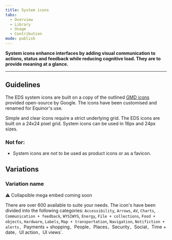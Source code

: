 ```yaml
---
title: System icons
tabs:
  - Overview
  - Library
  - Usage
  - Contribution
mode: publish
---
```





**System icons enhance interfaces by adding visual communication to actions, status and feedback while reducing cognitive load. They are to provide meaning at a glance.**
<!--One to two sentences as an introduction to the component-->

***

## Guidelines
<!--List how to use it, sizes, widths, grid interactions, color allowances -->

The EDS system icons are built on a copy of the outlined [GMD icons](https://material.io/tools/icons/?style=round) provided open-source by Google. The icons have been customised and renamed for Equinor's use. 


Simple and clear icons require a strict underlying grid. The EDS icons are built on a 24x24 pixel grid. System icons can be used in 16px and 24px sizes. 



### Not for: 
<!--Bullet point list if needed -->

* System icons are not to be used as product icons or as a favicon. 


## Variations 


### Variation name
<!--One ### heading per frame in Figma, explaining each component in that frame. One 'content' section per variation if needed -->

:warning: Collapsible mega embed coming soon


There are over 600 available to suite your needs. The icon's have been divided into the following categories: `Accessibility`, `Arrows`, `AV`, `Charts`, `Communication + feedback`, `WYSIWYG`, `Energy`, `File + collections`, `Food + objects`, `Hardware`, `Labels`, `Map + transportation`, `Navigation`, `Notifiction + alerts, `Payments + shopping`, `People`, `Places`, `Security`, `Social`, `Time + date`, `UI action`, `UI views`.
